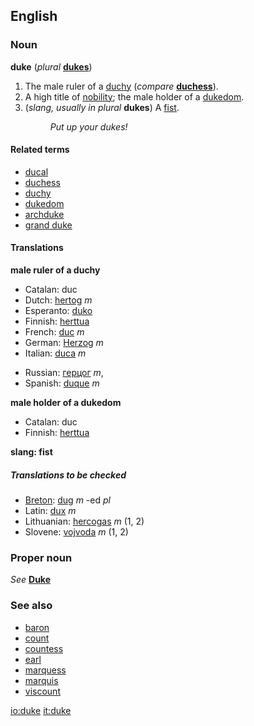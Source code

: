 {{See|Duke}}
==English==
=== Noun ===
'''duke''' (''plural'' '''[[dukes]]''')

#The male ruler of a [[duchy]] (''compare'' '''[[duchess]]''').
#A high title of [[nobility]]; the male holder of a [[dukedom]].
#(''slang, usually in plural'' '''dukes''') A [[fist]].
#:''Put up your dukes!''
{{Wikipedia}}

====Related terms====
*[[ducal]]
*[[duchess]]
*[[duchy]]
*[[dukedom]]
*[[archduke]]
*[[grand duke]]

====Translations====

'''male ruler of a duchy'''
{{top}}
<!--Put translations for languages from A to I here-->
*Catalan: duc
*Dutch: [[hertog]] ''m''
*Esperanto: [[duko]]
*Finnish: [[herttua]]
*French: [[duc]] ''m''
*German: [[Herzog]] ''m''
*Italian: [[duca]] ''m''
{{mid}}
<!--Put translations for languages from J to Z here-->
*Russian: [[герцог]] ''m'',
*Spanish: [[duque]] ''m''

{{bottom}}

'''male holder of a dukedom'''
{{top}}
<!--Put translations for languages from A to I here-->
*Catalan: duc
*Finnish: [[herttua]]
{{mid}}
<!--Put translations for languages from J to Z here-->
{{bottom}}

'''slang: fist'''
{{top}}
<!--Put translations for languages from A to I here-->
{{mid}}
<!--Put translations for languages from J to Z here-->
{{bottom}}

=====Translations to be checked=====
<!--Remove this section once all of the translations below have been moved into the tables above.-->
{{checktrans}}

*[[Breton]]: [[dug]] ''m'' -ed ''pl''
*Latin: [[dux]] ''m''
*Lithuanian: [[hercogas]] ''m'' (1, 2)
*Slovene: [[vojvoda]] ''m'' (1, 2)

===Proper noun===
''See'' '''[[Duke]]'''
<!-- was this vandalism?
===Verb===
'''to duke'''
#: ''(slang)'' to fuck in the ass.
-->

===See also===
*[[baron]]
*[[count]]
*[[countess]]
*[[earl]]
*[[marquess]]
*[[marquis]]
*[[viscount]]

[[io:duke]]
[[it:duke]]